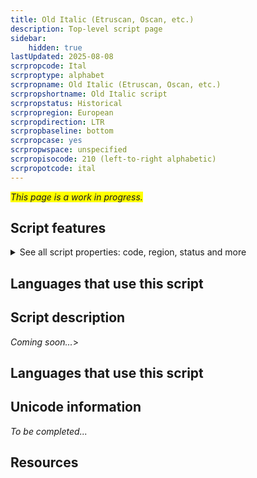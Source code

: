 ```yaml
---
title: Old Italic (Etruscan, Oscan, etc.)
description: Top-level script page
sidebar:
    hidden: true
lastUpdated: 2025-08-08
scrpropcode: Ital
scrproptype: alphabet
scrpropname: Old Italic (Etruscan, Oscan, etc.)
scrpropshortname: Old Italic script
scrpropstatus: Historical
scrpropregion: European
scrpropdirection: LTR
scrpropbaseline: bottom
scrpropcase: yes
scrpropwspace: unspecified
scrpropisocode: 210 (left-to-right alphabetic)
scrpropotcode: ital
---
```


<span style='background-color:yellow'>_This page is a work in progress._</span>


## Script features

<details>
<summary> See all script properties: code, region, status and more</summary>
<ScriptInfo />
</details>

## Languages that use this script

<WsList script='Ital' wsMax='5' />

## Script description

_Coming soon..._>

## Languages that use this script

<WsList script='Ital' wsMax='5' />

## Unicode information

_To be completed..._

## Resources

<ScriptResources detailSummary='seemore' />

